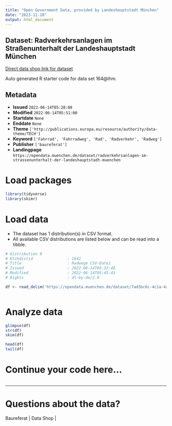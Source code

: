 ```yaml
---
title: "Open Government Data, provided by Landeshauptstadt München"
date: "2023-11-18"
output: html_document
---
```


## Dataset: Radverkehrsanlagen im Straßenunterhalt der Landeshauptstadt München

[Direct data shop link for dataset](https://opendata.muenchen.de/dataset/radverkehrsanlagen-im-strassenunterhalt-der-landeshauptstadt-muenchen)

Auto generated R starter code for data set 164@lhm.

## Metadata

- **Issued** `2022-06-14T05:28:08`
- **Modified** `2022-06-14T05:51:00`
- **Startdate** `None`
- **Enddate** `None`
- **Theme** `['http://publications.europa.eu/resource/authority/data-theme/TECH']`
- **Keyword** `['Fahrrad', 'Fahrradweg', 'Rad', 'Radverkehr', 'Radweg']`
- **Publisher** `['baureferat']`
- **Landingpage** `https://opendata.muenchen.de/dataset/radverkehrsanlagen-im-strassenunterhalt-der-landeshauptstadt-muenchen`


# Load packages

```r

library(tidyverse)
library(skimr)

```

# Load data

-   The dataset has 1 distribution(s) in CSV format.
-   All available CSV distributions are listed below and can be read into a tibble.

```r

# Distribution 0
# Ktzhdistid               : 1642
# Title                    : Radwege CSV-Datei
# Issued                   : 2022-06-14T05:32:48
# Modified                 : 2022-06-14T05:45:41
# Rights                   : dl-by-de/2.0

df <- read_delim('https://opendata.muenchen.de/dataset/7ad3bc6c-4c1a-4a63-9cb2-0d613f5b69fa/resource/14977232-94f3-4cdb-94fc-1e709698ba3f/download/radwege_t2.csv')



```

# Analyze data

```r

glimpse(df)
str(df)
skim(df)

head(df)
tail(df)

```

# Continue your code here...

```r

```

------------------------------------------------------------------------

# Questions about the data?

Baureferat | Data Shop | 
